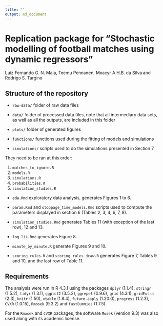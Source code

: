 ```yaml
---
title: ''
output: md_document
---
```


# Replication package for "Stochastic modelling of football matches using dynamic regressors"

Luiz Fernando G. N. Maia, Teemu Pennanen, Moacyr A.H.B. da Silva and Rodrigo S. Targino


## Structure of the repository

+ `raw-data/` folder of raw data files

+ `data/` folder of processed data files, note that all intermediary data sets, as well as all the outputs, are included in this folder

+ `plots/` folder of generated figures

+ `functions/` functions used during the fitting of models and simulations

+ `simulations/` scripts used to do the simulations presented in Section 7

They need to be ran at this order:
  
1) `matches_to_ignore.R`
2) `models.R`
3) `simulations.R`
4) `probabilities.R`
5) `simulation_studies.R`

+ `eda.Rmd` exploratory data analysis, generates Figures 1 to 6.

+ `param.Rmd` and `stoppage_time_models.Rmd` scripts used to compute the parameters displayed in section 6 (Tables 2, 3, 4, 6, 7, 8).
  
+ `simulation_studies.Rmd` generates Tables 11 (with exception of the last row), 12 and 13.
  
+ `log_lik.Rmd` generates Figure 8.

+ `minute_by_minute.R` generate Figures 9 and 10.

+ `scoring_rules.R` and `scoring_rules_draw.R` generates Figure 7, Tables 9 and 10, and the last row of Table 11.


## Requirements

The analysis were run in R 4.3.1 using the packages `dplyr` (1.1.4), `stringr` (1.5.2), `tidyr` (1.3.1),
`ggplot2` (3.5.2), `ggrepel` (0.9.6), `grid` (4.3.1), `gridExtra` (2.3), `knitr` (1.50), `xtable` (1.8.4),
`future.apply` (1.20.0), `progress` (1.2.3), `CVXR` (1.0.15), `Rmosek` (9.3.2) and `fastDummies` (1.7.5).

For the `Rmosek` and `CVXR` packages, the software `Mosek` (version 9.3) was also used along with its academic license.






